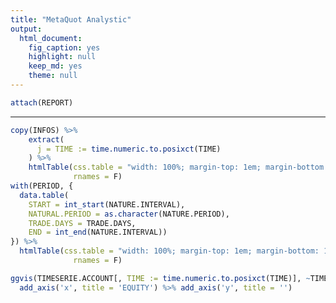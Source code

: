```yaml
---
title: "MetaQuot Analystic"
output:
  html_document:
    fig_caption: yes
    highlight: null
    keep_md: yes
    theme: null
---
```


```r
attach(REPORT)
```


***
```r
copy(INFOS) %>%
    extract(
      j = TIME := time.numeric.to.posixct(TIME)
    ) %>%
    htmlTable(css.table = "width: 100%; margin-top: 1em; margin-bottom: 1em;",
              rnames = F)
with(PERIOD, {
  data.table(
    START = int_start(NATURE.INTERVAL),
    NATURAL.PERIOD = as.character(NATURE.PERIOD),
    TRADE.DAYS = TRADE.DAYS,
    END = int_end(NATURE.INTERVAL))
}) %>%
  htmlTable(css.table = "width: 100%; margin-top: 1em; margin-bottom: 1em;",
              rnames = F)
```

```r
ggvis(TIMESERIE.ACCOUNT[, TIME := time.numeric.to.posixct(TIME)], ~TIME, ~EQUITY) %>% layer_lines %>%
  add_axis('x', title = 'EQUITY') %>% add_axis('y', title = '')

```

